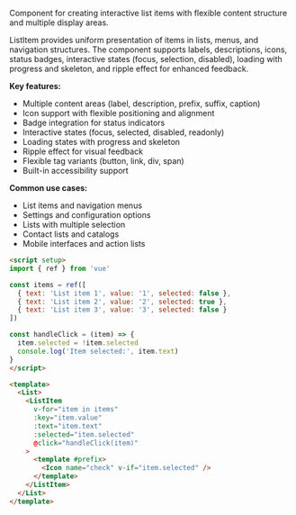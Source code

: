 Component for creating interactive list items with flexible content structure and multiple display areas.

ListItem provides uniform presentation of items in lists, menus, and navigation structures. The component supports labels, descriptions, icons, status badges, interactive states (focus, selection, disabled), loading with progress and skeleton, and ripple effect for enhanced feedback.

**Key features:**

- Multiple content areas (label, description, prefix, suffix, caption)
- Icon support with flexible positioning and alignment
- Badge integration for status indicators
- Interactive states (focus, selected, disabled, readonly)
- Loading states with progress and skeleton
- Ripple effect for visual feedback
- Flexible tag variants (button, link, div, span)
- Built-in accessibility support

**Common use cases:**

- List items and navigation menus
- Settings and configuration options
- Lists with multiple selection
- Contact lists and catalogs
- Mobile interfaces and action lists

```html
<script setup>
import { ref } from 'vue'

const items = ref([
  { text: 'List item 1', value: '1', selected: false },
  { text: 'List item 2', value: '2', selected: true },
  { text: 'List item 3', value: '3', selected: false }
])

const handleClick = (item) => {
  item.selected = !item.selected
  console.log('Item selected:', item.text)
}
</script>

<template>
  <List>
    <ListItem
      v-for="item in items"
      :key="item.value"
      :text="item.text"
      :selected="item.selected"
      @click="handleClick(item)"
    >
      <template #prefix>
        <Icon name="check" v-if="item.selected" />
      </template>
    </ListItem>
  </List>
</template>
```
